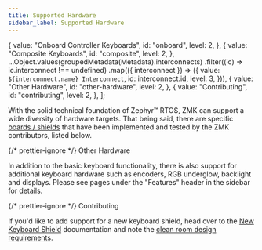 ```yaml
---
title: Supported Hardware
sidebar_label: Supported Hardware
---
```





  {
    value: "Onboard Controller Keyboards",
    id: "onboard",
    level: 2,
  },
  {
    value: "Composite Keyboards",
    id: "composite",
    level: 2,
  },
  ...Object.values(groupedMetadata(Metadata).interconnects)
    .filter((ic) => ic.interconnect !== undefined)
    .map(({ interconnect }) => ({
      value: `${interconnect.name} Interconnect`,
      id: interconnect.id,
      level: 3,
    })),
  {
    value: "Other Hardware",
    id: "other-hardware",
    level: 2,
  },
  {
    value: "Contributing",
    id: "contributing",
    level: 2,
  },
];

With the solid technical foundation of Zephyr™ RTOS, ZMK can support a wide diversity of hardware targets.
That being said, there are specific [boards / shields](development/hardware-integration/index.md#boards--shields) that have been implemented and tested by the ZMK contributors, listed below.

<HardwareList items={Metadata} />

{/* prettier-ignore */}
<Heading as="h2" id="other-hardware">Other Hardware</Heading>

In addition to the basic keyboard functionality, there is also support for additional keyboard hardware such as encoders, RGB underglow, backlight and displays.
Please see pages under the "Features" header in the sidebar for details.

{/* prettier-ignore */}
<Heading as="h2" id="contributing">Contributing</Heading>

If you'd like to add support for a new keyboard shield, head over to the [New Keyboard Shield](development/hardware-integration/new-shield.mdx) documentation and note the [clean room design requirements](development/contributing/clean-room.md).
